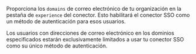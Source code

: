 Proporciona los `domains` de correo electrónico de tu organización en la pestaña de `experience` del conector. Esto habilitará el conector SSO como un método de autenticación para esos usuarios.

Los usuarios con direcciones de correo electrónico en los dominios especificados estarán exclusivamente limitados a usar tu conector SSO como su único método de autenticación.
